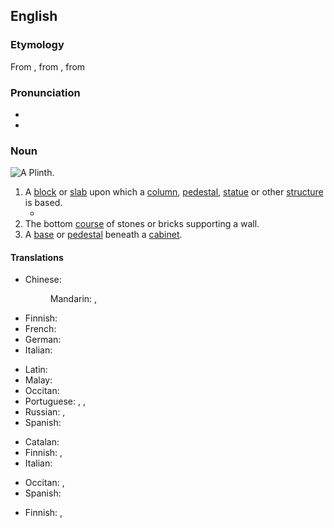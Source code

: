 ==English==

===Etymology===
From {{etyl|fr|en}} {{m|fr|plinthe}}, from {{etyl|la|en}} {{m|la|plinthus}}, from {{etyl|grc|en}} {{m|grc|πλίνθος||brick}}

===Pronunciation===
* {{IPA|/plɪnθ/|lang=en}}
* {{rhymes|ɪnθ|lang=en}}

{{wikipedia}}

===Noun===
[[Image:Plinth.jpg|thumb|A Plinth.]]
{{en-noun}}

# A [[block]] or [[slab]] upon which a [[column]], [[pedestal]], [[statue]] or other [[structure]] is based.
#* {{quote-book|year=1963|author={{w|Margery Allingham}}
|title={{w|The China Governess}}
|chapter=Foreword|url=http://openlibrary.org/works/OL2004261W
|passage=He turned back to the scene before him and the enormous new block of council dwellings. The design was some way after Corbusier but the block was built up on '''plinths''' and resembled an Atlantic liner swimming diagonally across the site.}}
# The bottom [[course]] of stones or bricks supporting a wall.
# A [[base]] or [[pedestal]] beneath a [[cabinet]].

====Translations====
{{trans-top|base for column, pedestal or statue}}
* Chinese:
*: Mandarin: {{t+|cmn|礎|sc=Hani}}, {{t+|cmn|础|tr=chǔ|sc=Hani}}
* Finnish: {{t+|fi|jalusta}}
* French: {{t+|fr|plinthe|f}}
* German: {{t+|de|Sockel|m}}
* Italian: {{t+|it|plinto|m}}
{{trans-mid}}
* Latin: {{t|la|plinthus|m}}
* Malay: {{t|ms|alas tiang}}
* Occitan: {{t|oc|plint|m}}
* Portuguese: {{t|pt|plinto|m}}, {{t|pt|alaque|m}}, {{t|pt|soclo|m}}
* Russian: {{t+|ru|цо́коль|m}}, {{t+|ru|постаме́нт|m}}
* Spanish: {{t+|es|zócalo|m}}
{{trans-bottom}}

{{trans-top|bottom course of stones supporting a wall}}
* Catalan: {{t|ca|sòcol|m}}
* Finnish: {{t+|fi|kivijalka}}, {{t+|fi|sokkeli}}
* Italian: {{t+|it|zoccolo|m}}
{{trans-mid}}
* Occitan: {{t|oc|plint|m}}, {{t|oc|sòcle}}
* Spanish: {{t|es|fundato}}
{{trans-bottom}}

{{trans-top|base for a cabinet}}
* Finnish: {{t+|fi|jalusta}}, {{t+|fi|sokkeli}}
{{trans-mid}}
{{trans-bottom}}